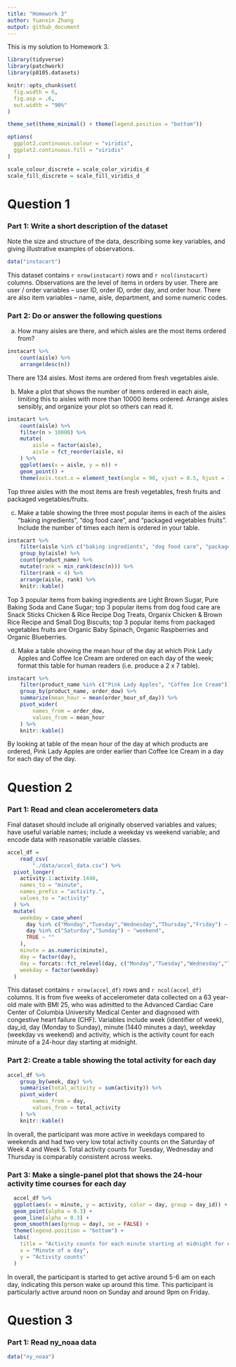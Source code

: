 ```yaml
---
title: "Homework 3"
author: Yuanxin Zhang
output: github_document
---
```


This is my solution to Homework 3.

```r
library(tidyverse)
library(patchwork)
library(p8105.datasets)

knitr::opts_chunk$set(
  fig.width = 6,
  fig.asp = .6,
  out.width = "90%"
)

theme_set(theme_minimal() + theme(legend.position = "bottom"))

options(
  ggplot2.continuous.colour = "viridis",
  ggplot2.continuous.fill = "viridis"
)

scale_colour_discrete = scale_color_viridis_d
scale_fill_discrete = scale_fill_viridis_d
```

# Question 1
### Part 1: Write a short description of the dataset
Note the size and structure of the data, describing some key variables, and giving illustrative examples of observations.
```r
data("instacart")
```

This dataset contains `r nrow(instacart)` rows and `r ncol(instacart)` columns. Observations are the level of items in orders by user. There are user / order variables -- user ID, order ID, order day, and order hour. There are also item variables -- name, aisle, department, and some numeric codes. 


### Part 2: Do or answer the following questions
(a) How many aisles are there, and which aisles are the most items ordered from?
```r
instacart %>% 
	count(aisle) %>% 
	arrange(desc(n))
```

There are 134 aisles. Most items are ordered from fresh vegetables aisle.\


(b) Make a plot that shows the number of items ordered in each aisle, limiting this to aisles with more than 10000 items ordered. Arrange aisles sensibly, and organize your plot so others can read it.
```r
instacart %>% 
	count(aisle) %>% 
	filter(n > 10000) %>%
	mutate(
		aisle = factor(aisle),
		aisle = fct_reorder(aisle, n)
	) %>%
	ggplot(aes(x = aisle, y = n)) + 
	geom_point() + 
	theme(axis.text.x = element_text(angle = 90, vjust = 0.5, hjust = 1))
```

Top three aisles with the most items are fresh vegetables, fresh fruits and packaged vegetables/fruits.\


(c) Make a table showing the three most popular items in each of the aisles “baking ingredients”, “dog food care”, and “packaged vegetables fruits”. Include the number of times each item is ordered in your table.
```r
instacart %>% 
	filter(aisle %in% c("baking ingredients", "dog food care", "packaged vegetables fruits")) %>% 
	group_by(aisle) %>% 
	count(product_name) %>%
	mutate(rank = min_rank(desc(n))) %>% 
	filter(rank < 4) %>% 
	arrange(aisle, rank) %>% 
	knitr::kable()
```

Top 3 popular items from baking ingredients are Light Brown Sugar, Pure Baking Soda and Cane Sugar; top 3 popular items from dog food care are Snack Sticks Chicken & Rice Recipe Dog Treats, Organix Chicken & Brown Rice Recipe	and Small Dog Biscuits; top 3 popular items from packaged vegetables fruits are Organic Baby Spinach, Organic Raspberries and Organic Blueberries.\


(d) Make a table showing the mean hour of the day at which Pink Lady Apples and Coffee Ice Cream are ordered on each day of the week; format this table for human readers (i.e. produce a 2 x 7 table).
```r
instacart %>% 
	filter(product_name %in% c("Pink Lady Apples", "Coffee Ice Cream")) %>% 
	group_by(product_name, order_dow) %>% 
	summarize(mean_hour = mean(order_hour_of_day)) %>% 
	pivot_wider(
		names_from = order_dow,
		values_from = mean_hour
	) %>% 
	knitr::kable()
```

By looking at table of the mean hour of the day at which products are ordered, Pink Lady Apples are order earlier than Coffee Ice Cream in a day for each day of the day.


# Question 2
### Part 1: Read and clean accelerometers data
Final dataset should include all originally observed variables and values; have useful variable names; include a weekday vs weekend variable; and encode data with reasonable variable classes.
```r
accel_df = 
	read_csv(
		"./data/accel_data.csv") %>% 
  pivot_longer(
    activity.1:activity.1440,
    names_to = "minute",
    names_prefix = "activity.",
    values_to = "activity"
  ) %>% 
  mutate(
    weekday = case_when(
      day %in% c("Monday","Tuesday","Wednesday","Thursday","Friday") ~ "weekday",
      day %in% c("Saturday","Sunday") ~ "weekend",
      TRUE ~ ""
    ),
    minute = as.numeric(minute),
    day = factor(day),
    day = forcats::fct_relevel(day, c("Monday","Tuesday","Wednesday","Thursday","Friday","Saturday", "Sunday")),
    weekday = factor(weekday)
  )
```

This dataset contains `r nrow(accel_df)` rows and `r ncol(accel_df)` columns. It is from five weeks of accelerometer data collected on a 63 year-old male with BMI 25, who was admitted to the Advanced Cardiac Care Center of Columbia University Medical Center and diagnosed with congestive heart failure (CHF). Variables include week (identifier of week), day_id, day (Monday to Sunday), minute (1440 minutes a day), weekday (weekday vs weekend) and activity, which is the activity count for each minute of a 24-hour day starting at midnight.


### Part 2: Create a table showing the total activity for each day
```r
accel_df %>% 
	group_by(week, day) %>% 
	summarise(total_activity = sum(activity)) %>%
	pivot_wider(
		names_from = day,
		values_from = total_activity
	) %>% 
	knitr::kable()
```

In overall, the participant was more active in weekdays compared to weekends and had two very low total activity counts on the Saturday of Week 4 and Week 5. Total activity counts for Tuesday, Wednesday and Thursday is comparably consistent across weeks.


### Part 3: Make a single-panel plot that shows the 24-hour activity time courses for each day
```r
  accel_df %>% 
  ggplot(aes(x = minute, y = activity, color = day, group = day_id)) + 
  geom_point(alpha = 0.3) + 
  geom_line(alpha = 0.3) + 
  geom_smooth(aes(group = day), se = FALSE) + 
  theme(legend.position = "bottom") +
  labs(
    title = "Activity counts for each minute starting at midnight for each day",
    x = "Minute of a day",
    y = "Activity counts"
  )
```

In overall, the participant is started to get active around 5-6 am on each day, indicating this person wake up around this time. This participant is particularly active around noon on Sunday and around 9pm on Friday.


# Question 3
### Part 1: Read ny_noaa data
```r
data("ny_noaa")
```



